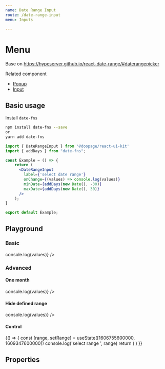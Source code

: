 ```yaml
---
name: Date Range Input
route: /date-range-input
menu: Inputs

---
```













# Menu
Base on https://hypeserver.github.io/react-date-range/#daterangepicker

Related component
- [Popup](https://huynhhuyhiep.github.io/doopage-react-ui-kit/popup)
- [Input](https://huynhhuyhiep.github.io/doopage-react-ui-kit/input)

## Basic usage
Install `date-fns`
```bash
npm install date-fns --save
or
yarn add date-fns
```

```jsx
import { DateRangeInput } from '@doopage/react-ui-kit'
import { addDays } from "date-fns";

const Example = () => {
    return (
      <DateRangeInput
        label={'select date range'}
        onChange={(values) => console.log(values)}
        minDate={addDays(new Date(), -30)}
        maxDate={addDays(new Date(), 30)}
      />
    );
}

export default Example;
```

## Playground

### Basic
<Playground>
  <DateRangeInput
    label={'Select Date Range'}
    onChange={(values) => console.log(values)}
  />
</Playground>

### Advanced
#### One month
<Playground>
  <DateRangeInput
    months={1}
    label={'Select Date Range'}
    onChange={(values) => console.log(values)}
  />
</Playground>

#### Hide defined range
<Playground>
  <DateRangeInput
    months={1}
    minDate={addDays(new Date(), -30)}
    maxDate={addDays(new Date(), 30)}
    hideDefinedRange
    label={'Select Date Range'}
    onChange={(values) => console.log(values)}
  />
</Playground>

#### Control
<Playground>
  {() =>
  {
    const [range, setRange] = useState([1606755600000, 1609347600000])
    console.log('select range ', range)
    return (
      <DateRangeInput
        value={range}
        months={1}
        dateFormat='dd/MM/yyyy'
        minDate={addDays(new Date(), -30)}
        maxDate={addDays(new Date(), 30)}
        hideDefinedRange
        label={'Select Date Range'}
        onChange={setRange}
      />
    )
  }}

</Playground>

## Properties

<Props of={DateRangeInput} table />
